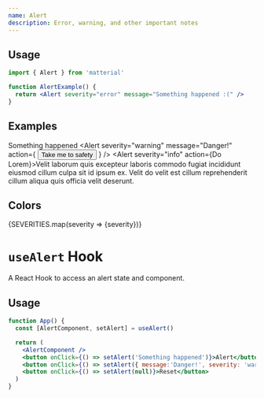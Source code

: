 ```yaml
---
name: Alert
description: Error, warning, and other important notes
---
```


## Usage

```jsx
import { Alert } from 'matterial'

function AlertExample() {
  return <Alert severity="error" message="Something happened :(" />
}
```

## Examples

<Alert severity="error" label="Critical Error" type="assertive">Something happened</Alert>
<Alert
  severity="warning"
  message="Danger!"
  action={
    <Button variant="contained" color="warning">Take me to safety</Button>
  }
/>
<Alert severity="success" label="OK" message="Well done" />
<Alert severity="info" action={<Link href="/">Do Lorem</Link>}>Velit laborum quis excepteur laboris commodo fugiat incididunt eiusmod cillum culpa sit id ipsum ex.</Alert>
<Alert dismiss>Velit do velit est cillum reprehenderit cillum aliqua quis officia velit deserunt.</Alert>

## Colors

<Container row>
  {SEVERITIES.map(severity => <Alert key={severity} severity={severity} label={false} style={{margin:0}}>{severity}</Alert>)}
</Container>

# `useAlert` Hook

A React Hook to access an alert state and component.

## Usage

```jsx
function App() {
  const [AlertComponent, setAlert] = useAlert()

  return (
    <AlertComponent />
    <button onClick={() => setAlert('Something happened')}>Alert</button>
    <button onClick={() => setAlert({ message:'Danger!', severity: 'warning' })}>Danger</button>
    <button onClick={() => setAlert(null)}>Reset</button>
  )
}
```
